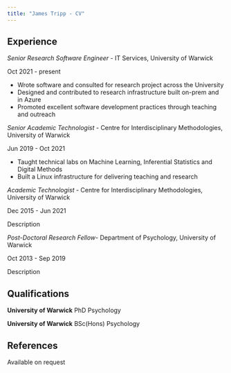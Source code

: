 ```yaml
---
title: "James Tripp - CV"
---
```


## Experience

*Senior Research Software Engineer* - IT Services, University of Warwick

Oct 2021 - present

* Wrote software and consulted for research project across the University
* Designed and contributed to research infrastructure built on-prem and in Azure
* Promoted excellent software development practices through teaching and outreach

*Senior Academic Technologist* - Centre for Interdisciplinary Methodologies, University of Warwick

Jun 2019 - Oct 2021

* Taught technical labs on Machine Learning, Inferential Statistics and Digital Methods
* Built a Linux infrastructure for delivering teaching and research

*Academic Technologist* - Centre for Interdisciplinary Methodologies, University of Warwick

Dec 2015 - Jun 2021

Description

*Post-Doctoral Research Fellow*- Department of Psychology, University of Warwick

Oct 2013 - Sep 2019

Description

## Qualifications

**University of Warwick** PhD Psychology

**University of Warwick** BSc(Hons) Psychology

## References

Available on request